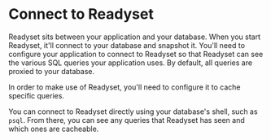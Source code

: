 
# Connect to Readyset

Readyset sits between your application and your database. When you start Readyset, it'll connect 
to your database and snapshot it. You'll need to configure your application to connect to Readyset 
so that Readyset can see the various SQL queries your application uses. By default, all queries 
are proxied to your database. 

In order to make use of Readyset, you'll need to configure it to cache specific queries.

You can connect to Readyset directly using your database's shell, such as `psql`. From there, you can 
see any queries that Readyset has seen and which ones are cacheable. 